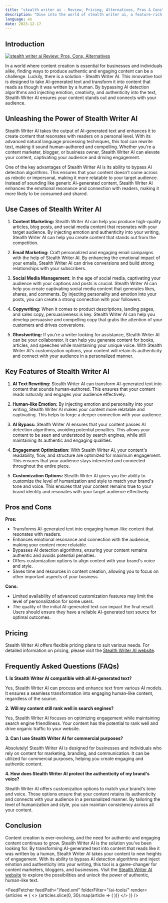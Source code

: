 ```yaml
---
title: "stealth writer ai - Review, Pricing, Alternatives, Pros & Cons"
description: "Dive into the world of stealth writer ai, a feature-rich AI tool. Learn about its features, pricing, and how it's making an impact. Don't miss out!"
language: en
date: 2023-12-17
---
```

        
## Introduction


<BlogHeader />


[![stealth writer ai Review: Pros, Cons, Alternatives](/ai-tools/stealth-writer-ai.png)](https://stealthwriter.ai/)



In a world where content creation is essential for businesses and individuals alike, finding ways to produce authentic and engaging content can be a challenge. Luckily, there is a solution - Stealth Writer AI. This innovative tool is designed to take AI-generated text and transform it into content that reads as though it was written by a human. By bypassing AI detection algorithms and injecting emotion, creativity, and authenticity into the text, Stealth Writer AI ensures your content stands out and connects with your audience.

## Unleashing the Power of Stealth Writer AI

Stealth Writer AI takes the output of AI-generated text and enhances it to create content that resonates with readers on a personal level. With its advanced natural language processing techniques, this tool can rewrite text, making it sound human-authored and compelling. Whether you're a content marketer, blogger, or business owner, Stealth Writer AI can elevate your content, captivating your audience and driving engagement.

One of the key advantages of Stealth Writer AI is its ability to bypass AI detection algorithms. This ensures that your content doesn't come across as robotic or impersonal, making it more relatable to your target audience. Instead of sounding like generic AI-generated content, Stealth Writer AI enhances the emotional resonance and connection with readers, making it more likely to be consumed and shared.

## Use Cases of Stealth Writer AI

1. **Content Marketing:** Stealth Writer AI can help you produce high-quality articles, blog posts, and social media content that resonates with your target audience. By injecting emotion and authenticity into your writing, Stealth Writer AI can help you create content that stands out from the competition.

2. **Email Marketing:** Craft personalized and engaging email campaigns with the help of Stealth Writer AI. By enhancing the emotional impact of your emails, Stealth Writer AI can drive conversions and build strong relationships with your subscribers.

3. **Social Media Management:** In the age of social media, captivating your audience with your captions and posts is crucial. Stealth Writer AI can help you create captivating social media content that generates likes, shares, and comments. By injecting personality and emotion into your posts, you can create a strong connection with your followers.

4. **Copywriting:** When it comes to product descriptions, landing pages, and sales copy, persuasiveness is key. Stealth Writer AI can help you develop persuasive and compelling copy that grabs the attention of your customers and drives conversions.

5. **Ghostwriting:** If you're a writer looking for assistance, Stealth Writer AI can be your collaborator. It can help you generate content for books, articles, and speeches while maintaining your unique voice. With Stealth Writer AI's customization options, your content will retain its authenticity and connect with your audience in a personalized manner.

## Key Features of Stealth Writer AI

1. **AI Text Rewriting:** Stealth Writer AI can transform AI-generated text into content that sounds human-authored. This ensures that your content reads naturally and engages your audience effectively.

2. **Human-like Emotion:** By injecting emotion and personality into your writing, Stealth Writer AI makes your content more relatable and captivating. This helps to forge a deeper connection with your audience.

3. **AI Bypass:** Stealth Writer AI ensures that your content passes AI detection algorithms, avoiding potential penalties. This allows your content to be seen and understood by search engines, while still maintaining its authentic and engaging qualities.

4. **Engagement Optimization:** With Stealth Writer AI, your content's readability, flow, and structure are optimized for maximum engagement. This ensures that your audience stays interested and connected throughout the entire piece.

5. **Customization Options:** Stealth Writer AI gives you the ability to customize the level of humanization and style to match your brand's tone and voice. This ensures that your content remains true to your brand identity and resonates with your target audience effectively.

## Pros and Cons

**Pros:**

- Transforms AI-generated text into engaging human-like content that resonates with readers.
- Enhances emotional resonance and connection with the audience, making your content more relatable.
- Bypasses AI detection algorithms, ensuring your content remains authentic and avoids potential penalties.
- Offers customization options to align content with your brand's voice and style.
- Saves time and resources in content creation, allowing you to focus on other important aspects of your business.

**Cons:**

- Limited availability of advanced customization features may limit the level of personalization for some users.
- The quality of the initial AI-generated text can impact the final result. Users should ensure they have a reliable AI-generated text source for optimal outcomes.

## Pricing

Stealth Writer AI offers flexible pricing plans to suit various needs. For detailed information on pricing, please visit the [Stealth Writer AI website](https://stealthwriter.ai/pricing).

## Frequently Asked Questions (FAQs)

**1. Is Stealth Writer AI compatible with all AI-generated text?**

Yes, Stealth Writer AI can process and enhance text from various AI models. It ensures a seamless transformation into engaging human-like content, regardless of the source.

**2. Will my content still rank well in search engines?**

Yes, Stealth Writer AI focuses on optimizing engagement while maintaining search engine friendliness. Your content has the potential to rank well and drive organic traffic to your website.

**3. Can I use Stealth Writer AI for commercial purposes?**

Absolutely! Stealth Writer AI is designed for businesses and individuals who rely on content for marketing, branding, and communication. It can be utilized for commercial purposes, helping you create engaging and authentic content.

**4. How does Stealth Writer AI protect the authenticity of my brand's voice?**

Stealth Writer AI offers customization options to match your brand's tone and voice. These options ensure that your content retains its authenticity and connects with your audience in a personalized manner. By tailoring the level of humanization and style, you can maintain consistency across all your content.

## Conclusion

Content creation is ever-evolving, and the need for authentic and engaging content continues to grow. Stealth Writer AI is the solution you've been looking for. By transforming AI-generated text into content that reads like it was written by a human, Stealth Writer AI takes your content to new heights of engagement. With its ability to bypass AI detection algorithms and inject emotion and authenticity into your writing, this tool is a game-changer for content marketers, bloggers, and businesses. Visit the [Stealth Writer AI website](https://stealthwriter.ai/) to explore the possibilities and unlock the power of authentic, human-like text.


<AdComponent />


<FeedFetcher feedPath="/feed.xml" folderFilter="/ai-tools/" render={articles => (
    <>
        <Cards>
            {articles.slice(0, 30).map(article => (
                <Card key={article.link} title={article.title} href={article.link} />
            ))}
        </Cards>
    </>
)} />

